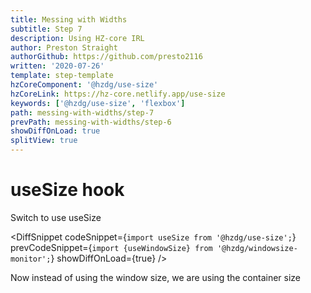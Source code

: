 ```yaml
---
title: Messing with Widths
subtitle: Step 7
description: Using HZ-core IRL
author: Preston Straight
authorGithub: https://github.com/presto2116
written: '2020-07-26'
template: step-template
hzCoreComponent: '@hzdg/use-size'
hzCoreLink: https://hz-core.netlify.app/use-size
keywords: ['@hzdg/use-size', 'flexbox']
path: messing-with-widths/step-7
prevPath: messing-with-widths/step-6
showDiffOnLoad: true
splitView: true
---
```



<RenderCode Code={MwWStep7Code} />

# useSize hook

Switch to use useSize

<DiffSnippet
  codeSnippet={`import useSize from '@hzdg/use-size';`}
  prevCodeSnippet={`import {useWindowSize} from '@hzdg/windowsize-monitor';`}
  showDiffOnLoad={true}
/>

Now instead of using the window size, we are using the container size
